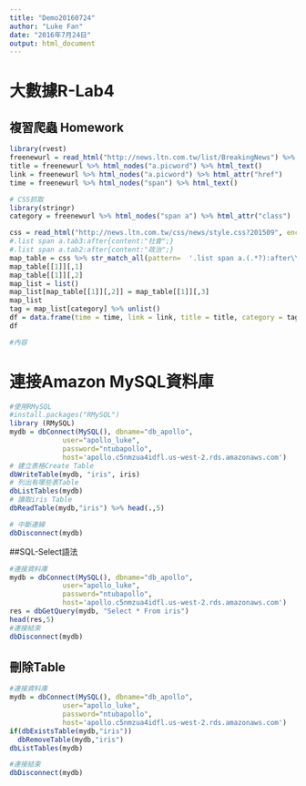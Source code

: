 ```yaml
---
title: "Demo20160724"
author: "Luke Fan"
date: "2016年7月24日"
output: html_document
---
```

# 大數據R-Lab4
## 複習爬蟲 Homework
```r
library(rvest)
freenewurl = read_html("http://news.ltn.com.tw/list/BreakingNews") %>% html_nodes(".lipic")
title = freenewurl %>% html_nodes("a.picword") %>% html_text()
link = freenewurl %>% html_nodes("a.picword") %>% html_attr("href")
time = freenewurl %>% html_nodes("span") %>% html_text()

# CSS抓取
library(stringr)
category = freenewurl %>% html_nodes("span a") %>% html_attr("class")

css = read_html("http://news.ltn.com.tw/css/news/style.css?201509", encoding = "UTF-8")
#.list span a.tab3:after{content:"社會";}
#.list span a.tab2:after{content:"政治";}
map_table = css %>% str_match_all(pattern=  '.list span a.(.*?):after\\{content:"(.*?)";.*\\}', string =.)
map_table[[1]][,1]
map_table[[1]][,2]
map_list = list()
map_list[map_table[[1]][,2]] = map_table[[1]][,3]
map_list
tag = map_list[category] %>% unlist()
df = data.frame(time = time, link = link, title = title, category = tag)
df

#內容

```

# 連接Amazon MySQL資料庫
```r
#使用RMySQL
#install.packages("RMySQL")
library (RMySQL)
mydb = dbConnect(MySQL(), dbname="db_apollo",
             user="apollo_luke",
             password="ntubapollo",
             host='apollo.c5nmzua4idfl.us-west-2.rds.amazonaws.com')
# 建立表格Create Table
dbWriteTable(mydb, "iris", iris)
# 列出有哪些表Table
dbListTables(mydb)
# 讀取iris Table
dbReadTable(mydb,"iris") %>% head(.,5)

# 中斷連線
dbDisconnect(mydb)

```

##SQL-Select語法
```r
#連接資料庫
mydb = dbConnect(MySQL(), dbname="db_apollo",
             user="apollo_luke",
             password="ntubapollo",
             host='apollo.c5nmzua4idfl.us-west-2.rds.amazonaws.com')
res = dbGetQuery(mydb, "Select * From iris")
head(res,5)
#連接結束
dbDisconnect(mydb)
```

## 刪除Table
```r
#連接資料庫
mydb = dbConnect(MySQL(), dbname="db_apollo",
             user="apollo_luke",
             password="ntubapollo",
             host='apollo.c5nmzua4idfl.us-west-2.rds.amazonaws.com')
if(dbExistsTable(mydb,"iris"))
  dbRemoveTable(mydb,"iris")
dbListTables(mydb)

#連接結束
dbDisconnect(mydb)
```


